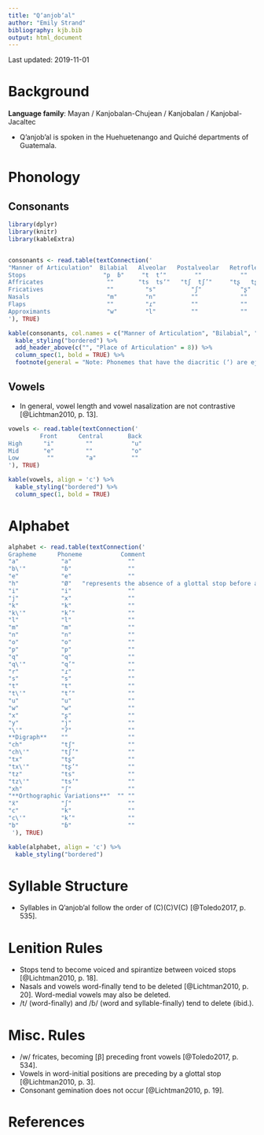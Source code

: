 ```yaml
---
title: "Qʼanjobʼal"
author: "Emily Strand"
bibliography: kjb.bib
output: html_document
---
```


Last updated: 2019-11-01

# Background

**Language family**: Mayan / Kanjobalan-Chujean / Kanjobalan / Kanjobal-Jacaltec

* Qʼanjobʼal is spoken in the Huehuetenango and Quiché departments of Guatemala.

# Phonology

## Consonants

```r

library(dplyr)
library(knitr)
library(kableExtra)


consonants <- read.table(textConnection('
"Manner of Articulation"  Bilabial   Alveolar   Postalveolar   Retroflex  Palatal   Velar     Uvular   Glottal
Stops                      "p  ɓ"     "t  tʼ"        ""           ""        ""      "k  k’"   "q  q’"    "ʔ"
Affricates                  ""       "ts  tsʼ"   "tʃ  tʃ’"     "tʂ   tʂ’"   ""        ""        ""       ""
Fricatives                  ""         "s"          "ʃ"           "ʂ"       ""        "x"       ""       ""
Nasals                      "m"        "n"          ""            ""        ""        ""        ""       ""
Flaps                       ""         "ɾ"          ""            ""        ""        ""        ""       ""
Approximants                "w"        "l"          ""            ""        "j"       ""        ""       ""
'), TRUE)

kable(consonants, col.names = c("Manner of Articulation", "Bilabial", "Alveolar", "Postalveolar", "Retroflex", "Palatal", "Velar", "Uvular", "Glottal"), align = 'c') %>%
  kable_styling("bordered") %>%
  add_header_above(c("", "Place of Articulation" = 8)) %>%
  column_spec(1, bold = TRUE) %>%
  footnote(general = "Note: Phonemes that have the diacritic (ʼ) are ejectives. The bilabial stop on the right is an implosive.", general_title = "")
```

## Vowels

* In general, vowel length and vowel nasalization are not contrastive [@Lichtman2010, p. 13].

```r

vowels <- read.table(textConnection('
         Front      Central       Back
High      "i"         ""           "u"
Mid       "e"         ""           "o"
Low        ""         "a"          ""
'), TRUE)

kable(vowels, align = 'c') %>%
  kable_styling("bordered") %>%
  column_spec(1, bold = TRUE)
```   

# Alphabet

```r

alphabet <- read.table(textConnection('
Grapheme      Phoneme           Comment
"a"            "a"                ""
"b\'"          "ɓ"                ""
"e"            "e"                ""
"h"            "Ø"   "represents the absence of a glottal stop before a vowel [@Lichtman2010, p. 3]"
"i"            "i"                ""
"j"            "x"                ""
"k"            "k"                ""
"k\'"          "k’"               ""
"l"            "l"                ""
"m"            "m"                ""
"n"            "n"                ""
"o"            "o"                ""
"p"            "p"                ""
"q"            "q"                ""
"q\'"          "q’"               ""
"r"            "ɾ"                ""
"s"            "s"                ""
"t"            "t"                ""
"t\'"          "tʼ"               ""
"u"            "u"                ""
"w"            "w"                ""
"x"            "ʂ"                ""
"y"            "j"                ""
"\'"           "ʔ"                ""
**Digraph**    ""                 ""
"ch"           "tʃ"               ""
"ch\'"         "tʃ’"              ""
"tx"           "tʂ"               ""
"tx\'"         "tʂ’"              ""
"tz"           "ts"               ""
"tz\'"         "tsʼ"              ""
"xh"           "ʃ"                ""
"**Orthographic Variations**"  "" ""
"ẍ"            "ʃ"                ""
"c"            "k"                ""
"c\'"          "k’"               ""
"b"            "ɓ"                ""
 '), TRUE)

kable(alphabet, align = 'c') %>%
  kable_styling("bordered")
```

# Syllable Structure

* Syllables in Qʼanjobʼal follow the order of (C)(C)V(C) [@Toledo2017, p. 535].

# Lenition Rules

* Stops tend to become voiced and spirantize between voiced stops [@Lichtman2010, p. 18].
* Nasals and vowels word-finally tend to be deleted [@Lichtman2010, p. 20]. Word-medial vowels may also be deleted.
* /t/ (word-finally) and /ɓ/ (word and syllable-finally) tend to delete (ibid.).

# Misc. Rules

* /w/ fricates, becoming [β] preceding front vowels [@Toledo2017, p. 534].
* Vowels in word-initial positions are preceding by a glottal stop [@Lichtman2010, p. 3].
* Consonant gemination does not occur [@Lichtman2010, p. 19].

# References
